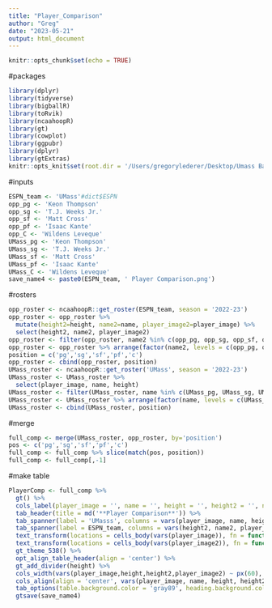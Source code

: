 ```yaml
---
title: "Player_Comparison"
author: "Greg"
date: "2023-05-21"
output: html_document
---
```


```r
knitr::opts_chunk$set(echo = TRUE)
```

#packages
```r
library(dplyr)
library(tidyverse)
library(bigballR)
library(toRvik)
library(ncaahoopR)
library(gt)
library(cowplot)
library(ggpubr)
library(dplyr)
library(gtExtras)
knitr::opts_knit$set(root.dir = '/Users/gregorylederer/Desktop/Umass Basketball')
```

#inputs
```r
ESPN_team <- 'UMass'#dict$ESPN
opp_pg <- 'Keon Thompson'
opp_sg <- 'T.J. Weeks Jr.'
opp_sf <- 'Matt Cross'
opp_pf <- 'Isaac Kante'
opp_C <- 'Wildens Leveque'
UMass_pg <- 'Keon Thompson'
UMass_sg <- 'T.J. Weeks Jr.'
UMass_sf <- 'Matt Cross'
UMass_pf <- 'Isaac Kante'
UMass_C <- 'Wildens Leveque'
save_name4 <- paste0(ESPN_team, ' Player Comparison.png')
```

#rosters
```r
opp_roster <- ncaahoopR::get_roster(ESPN_team, season = '2022-23')
opp_roster <- opp_roster %>%
  mutate(height2=height, name2=name, player_image2=player_image) %>%
  select(height2, name2, player_image2)
opp_roster <- filter(opp_roster, name2 %in% c(opp_pg, opp_sg, opp_sf, opp_pf, opp_C))
opp_roster <- opp_roster %>% arrange(factor(name2, levels = c(opp_pg, opp_sg, opp_sf, opp_pf, opp_C)))
position = c('pg','sg','sf','pf','c')
opp_roster <- cbind(opp_roster, position)
UMass_roster <- ncaahoopR::get_roster('UMass', season = '2022-23')
UMass_roster <- UMass_roster %>%
  select(player_image, name, height)
UMass_roster <- filter(UMass_roster, name %in% c(UMass_pg, UMass_sg, UMass_sf, UMass_pf, UMass_C))
UMass_roster <- UMass_roster %>% arrange(factor(name, levels = c(UMass_pg, UMass_sg, UMass_sf, UMass_pf, UMass_C)))
UMass_roster <- cbind(UMass_roster, position)
```

#merge
```r
full_comp <- merge(UMass_roster, opp_roster, by='position')
pos <- c('pg','sg','sf','pf','c')
full_comp <- full_comp %>% slice(match(pos, position))
full_comp <- full_comp[,-1]
```

#make table
```r
PlayerComp <- full_comp %>%
  gt() %>%
  cols_label(player_image = '', name = '', height = '', height2 = '', name2 = '', player_image2 = '') %>%
  tab_header(title = md('**Player Comparison**')) %>%
  tab_spanner(label = 'UMasss', columns = vars(player_image, name, height)) %>%
  tab_spanner(label = ESPN_team, columns = vars(height2, name2, player_image2)) %>%
  text_transform(locations = cells_body(vars(player_image)), fn = function(x) {web_image(url = x, height = px(22.5))}) %>%
  text_transform(locations = cells_body(vars(player_image2)), fn = function(x) {web_image(url = x, height = px(22.5))}) %>%
  gt_theme_538() %>%
  opt_align_table_header(align = 'center') %>%
  gt_add_divider(height) %>%
  cols_width(vars(player_image,height,height2,player_image2) ~ px(60), vars(name,name2) ~ px(175)) %>%
  cols_align(align = 'center', vars(player_image, name, height, height2, name2, player_image2)) %>%
  tab_options(table.background.color = 'gray89', heading.background.color = 'gray89', column_labels.background.color = 'gray89') %>%
  gtsave(save_name4)
```


